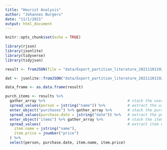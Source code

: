 ```yaml
---
title: "Heurist Analysis"
author: "Johannes Burgers"
date: "11/1/2021"
output: html_document
---
```


```r
knitr::opts_chunk$set(echo = TRUE)
```

```r
library(rjson)
library(jsonlite)
library(tidyverse)
library(tidyjson)
```


```r
result <- fromJSON(file = "data/Export_partition_literature_20211101192131.json")
```

```r
dat <- jsonlite::fromJSON("data/Export_partition_literature_20211101192131.json", flatten = TRUE)[[1]]
```




```r
data_frame <- as.data.frame(result)
```

```r
purch_items <- results %>%
  gather_array %>%                                     # stack the users 
  spread_values(person = jstring("name")) %>%          # extract the user name
  enter_object("purchases") %>% gather_array %>%       # stack the purchases
  spread_values(purchase.date = jstring("date")) %>%   # extract the purchase date
  enter_object("items") %>% gather_array %>%           # stack the items
  spread_values(                                       # extract item name and price
    item.name = jstring("name"),
    item.price = jnumber("price")
  ) %>%
  select(person, purchase.date, item.name, item.price)
```

